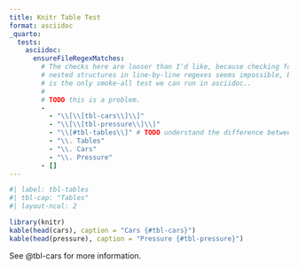 ```yaml
---
title: Knitr Table Test
format: asciidoc
_quarto:
  tests:
    asciidoc:
      ensureFileRegexMatches:
        # The checks here are looser than I'd like, because checking for asciidoc
        # nested structures in line-by-line regexes seems impossible, but this
        # is the only smoke-all test we can run in asciidoc.. 
        #
        # TODO this is a problem.
        - 
          - "\\[\\[tbl-cars\\]\\]"
          - "\\[\\[tbl-pressure\\]\\]"
          - "\\[#tbl-tables\\]" # TODO understand the difference between [[foo]] and [#foo]. From my reading of the asciidoc docs it seems ok but we should double-check.
          - "\\. Tables"
          - "\\. Cars"
          - "\\. Pressure"
        - []
---
```


```r
#| label: tbl-tables
#| tbl-cap: "Tables"
#| layout-ncol: 2

library(knitr)
kable(head(cars), caption = "Cars {#tbl-cars}")
kable(head(pressure), caption = "Pressure {#tbl-pressure}")
```

See @tbl-cars for more information.